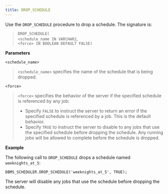 ```yaml
---
title: DROP_SCHEDULE
---
```


Use the `DROP_SCHEDULE` procedure to drop a schedule. The signature is:

> `DROP_SCHEDULE(`  
> `<schedule_name IN VARCHAR2`,  
> `<force> IN BOOLEAN DEFAULT FALSE)`

**Parameters**

`<schedule_name>`

> `<schedule_name>` specifies the name of the schedule that is being dropped.

`<force>`

> `<force>` specifies the behavior of the server if the specified schedule is referenced by any job:
> 
>   - Specify `FALSE` to instruct the server to return an error if the specified schedule is referenced by a job. This is the default behavior.
>   - Specify `TRUE` to instruct the server to disable to any jobs that use the specified schedule before dropping the schedule. Any running jobs will be allowed to complete before the schedule is dropped.

**Example**

The following call to `DROP_SCHEDULE` drops a schedule named `weeknights_at_5`:

``` text
DBMS_SCHEDULER.DROP_SCHEDULE('weeknights_at_5', TRUE);
```

The server will disable any jobs that use the schedule before dropping the schedule.
